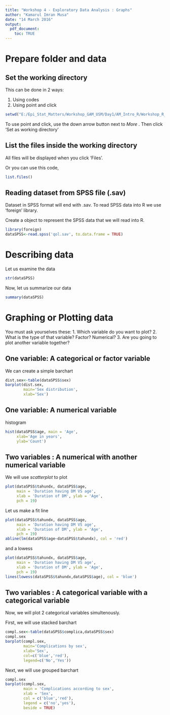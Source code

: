 ```yaml
---
title: "Workshop 4 - Exploratory Data Analysis : Graphs"
author: "Kamarul Imran Musa"
date: "14 March 2016"
output: 
  pdf_document:
    toc: TRUE
---
```


\newpage

# Prepare folder and data

## Set the working directory

This can be done in 2 ways:

1. Using codes
2. Using point and click

```r
setwd("E:/Epi_Stat_Matters/Workshop_GAM_USM/Day1/AM_Intro_R/Workshop_R_beginners_handsOn")

```

To use point and click, use the down arrow button next to *More* . Then click 'Set as working directory'

## List the files inside the working directory

All files will be displayed when you click 'Files'.

Or you can use this code,

```r
list.files()
```

## Reading dataset from SPSS file (.sav) 

Dataset in SPSS format will end with .sav. To read SPSS data into R we use 'foreign' library. 

Create a object to represent the SPSS data that we will read into R.  

```r
library(foreign)
dataSPSS<-read.spss('qol.sav', to.data.frame = TRUE)
```


# Describing data

Let us examine the data

```r
str(dataSPSS)
```

Now, let us summarize our data

```r
summary(dataSPSS)
```

# Graphing or Plotting data

You must ask yourselves these:
1.  Which variable do you want to plot?
2.  What is the type of that variable? Factor? Numerical?
3.  Are you going to plot another variable together?

## One variable: A categorical or factor variable

We can create a simple barchart

```r
dist.sex<-table(dataSPSS$sex)
barplot(dist.sex,
        main='Sex distribution',
        xlab='Sex')
```


## One variable: A numerical variable

histogram

```r
hist(dataSPSS$age, main = 'Age',
     xlab='Age in years',
     ylab='Count')
```

## Two variables : A numerical with another numerical variable

We will use *scatterplot* to plot 

```r
plot(dataSPSS$tahundx, dataSPSS$age,
     main = 'Duration having DM VS age',
     xlab = 'Duration of DM', ylab = 'Age',
     pch = 19)
```

Let us make a fit line

```r
plot(dataSPSS$tahundx, dataSPSS$age,
     main = 'Duration having DM VS age',
     xlab = 'Duration of DM', ylab = 'Age',
     pch = 19)
abline(lm(dataSPSS$age~dataSPSS$tahundx), col = 'red')
```

and a lowess 

```r
plot(dataSPSS$tahundx, dataSPSS$age,
     main = 'Duration having DM VS age',
     xlab = 'Duration of DM', ylab = 'Age',
     pch = 19)
lines(lowess(dataSPSS$tahundx,dataSPSS$age), col = 'blue')
```

## Two variables : A categorical variable with a categorical variable

Now, we will plot 2 categorical variables simultenously.

First, we will use stacked barchart

```r
compl.sex<-table(dataSPSS$complica,dataSPSS$sex)
compl.sex
barplot(compl.sex,
        main='Complications by sex',
        xlab='Sex',
        col=c('blue','red'),
        legend=c('No','Yes'))
```

Next, we will use grouped barchart

```r
compl.sex
barplot(compl.sex,
        main = 'Complications according to sex',
        xlab = 'Sex',
        col = c('blue','red'),
        legend = c('no','yes'),
        beside = TRUE)
```



